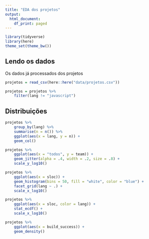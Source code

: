 ```yaml
---
title: "EDA dos projetos"
output:
  html_document:
    df_print: paged
---
```


```r
library(tidyverse)
library(here)
theme_set(theme_bw())
```

## Lendo os dados

Os dados já processados dos projetos

```r
projetos = read_csv(here::here("data/projetos.csv"))
```


```r
projetos = projetos %>% 
    filter(lang != "javascript")
```

## Distribuições

```r
projetos %>% 
    group_by(lang) %>% 
    summarise(n = n()) %>% 
    ggplot(aes(x = lang, y = n)) + 
    geom_col()
```

```r
projetos %>% 
    ggplot(aes(x = "todos", y = team)) + 
    geom_jitter(alpha = .4, width = .2, size = .8) + 
    scale_y_log10()
```

```r
projetos %>% 
    ggplot(aes(x = sloc)) + 
    geom_histogram(bins = 50, fill = "white", color = "blue") + 
    facet_grid(lang ~ .) +
    scale_x_log10()
```


```r
projetos %>% 
    ggplot(aes(x = sloc, color = lang)) + 
    stat_ecdf() + 
    scale_x_log10()
```

```r
projetos %>% 
    ggplot(aes(x = build_success)) + 
    geom_density()
```

